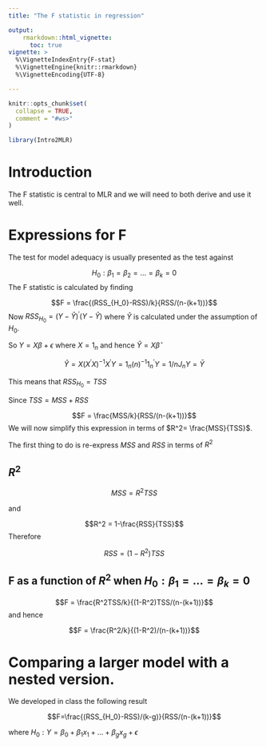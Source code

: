 ```yaml
---
title: "The F statistic in regression"

output: 
    rmarkdown::html_vignette:
      toc: true
vignette: >
  %\VignetteIndexEntry{F-stat}
  %\VignetteEngine{knitr::rmarkdown}
  %\VignetteEncoding{UTF-8}

---
```


```r
knitr::opts_chunk$set(
  collapse = TRUE,
  comment = "#ws>"
)
```

```r
library(Intro2MLR)
```


# Introduction

The F statistic is central to MLR and we will need to both derive and use it well.

# Expressions for F

The test for model adequacy is usually presented as the test against 

$$H_0: \beta_1=\beta_2=\ldots =\beta_k=0$$
The F statistic is calculated by finding




$$F = \frac{(RSS_{H_0}-RSS)/k}{RSS/(n-(k+1))}$$
Now $RSS_{H_0}=(Y-\hat{Y})^{'}(Y-\hat{Y})$ where $\hat{Y}$ is calculated under the assumption of $H_0$.

So $Y=X\beta + \epsilon$ where $X= 1_n$ and hence $\hat{Y}=X\hat{\beta}$

$$\hat{Y}=X(X^{'}X)^{-1}X^{'} Y = 1_{n}(n)^{-1}1^{'}_n Y=1/nJ_n Y=\bar{Y}$$

This means that $RSS_{H_0}=TSS$

Since $TSS=MSS + RSS$ 

$$F = \frac{MSS/k}{RSS/(n-(k+1))}$$
We will now simplify this expression in terms of $R^2= \frac{MSS}{TSS}$.

The first thing to do is re-express $MSS$ and $RSS$ in terms of $R^2$


## $R^2$

$$MSS = R^2 TSS$$

and 

$$R^2 = 1-\frac{RSS}{TSS}$$
Therefore

$$RSS = (1-R^2)TSS$$



## F as a function of $R^2$ when $H_0: \beta_1=\ldots=\beta_k=0$


$$F = \frac{R^2TSS/k}{(1-R^2)TSS/(n-(k+1))}$$
and hence

$$F = \frac{R^2/k}{(1-R^2)/(n-(k+1))}$$

# Comparing a larger model with a nested version.

We developed in class the following result 

$$F=\frac{(RSS_{H_0}-RSS)/(k-g)}{RSS/(n-(k+1))}$$

where $H_0: Y=\beta_0 + \beta_1x_1 + \ldots + \beta_gx_g + \epsilon$
